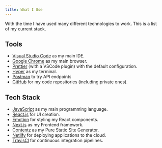 ```yaml
---
title: What I Use
---
```


With the time I have used many different technologies to work. This is a list of my current stack.

## Tools

- [Visual Studio Code](https://code.visualstudio.com/) as my main IDE.
- [Google Chrome](https://chrome.google.com) as my main browser.
- [Prettier](https://prettier.io) (with a VSCode plugin) with the default configuration.
- [Hyper](https://hyper.is/) as my terminal.
- [Postman](https://www.getpostman.com/) to try API endpoints
- [GitHub](https://github.com) for my code repositories (including private ones).

## Tech Stack

- [JavaScript](https://www.javascript.com/) as my main programming language.
- [React.js](https://reactjs.org) for UI creation.
- [Emotion](https://emotion.sh/) for styling my React components.
- [Next.js](https://nextjs.org/) as my Frontend framework.
- [Contentz](https://github.com/sergiodxa/contentz) as my Pure Static Site Generator.
- [Netlify](https://netlify.com/) for deploying applications to the cloud.
- [TravisCI](https://travis-ci.org/) for continuous integration pipelines.
